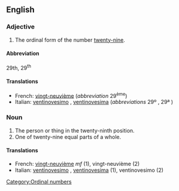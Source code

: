 ==English==

===Adjective===
{{en-adj|-}}

# The ordinal form of the number [[twenty-nine]].

====Abbreviation====
29th, 29<sup>th</sup>

====Translations====

*French: [[vingt-neuvième]] (''abbreviation'' 29<sup>ème</sup>)
*Italian: [[ventinovesimo]] {{m}}, [[ventinovesima]] {{f}} (''abbreviations'' 29º {{m}}, 29ª {{f}})

===Noun===
{{en-noun}}

# The person or thing in the twenty-ninth position.
# One of twenty-nine equal parts of a whole.

====Translations====

*French: [[vingt-neuvième]] ''mf'' (1), vingt-neuvième {{m}} (2)
*Italian: [[ventinovesimo]] {{m}}, [[ventinovesima]] {{f}} (1), ventinovesimo {{m}} (2)

[[Category:Ordinal numbers]]